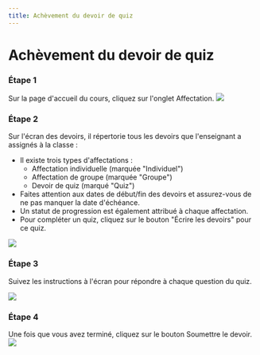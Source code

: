 ```yaml
--- 
title: Achèvement du devoir de quiz
--- 
```




# Achèvement du devoir de quiz

 ### Étape 1 
 Sur la page d'accueil du cours, cliquez sur l'onglet Affectation.
![](/img/ulearning/student/assignment01.png)

 ### Étape 2 
 Sur l'écran des devoirs, il répertorie tous les devoirs que l'enseignant a assignés à la classe : 
 - Il existe trois types d'affectations : 
     - Affectation individuelle (marquée "Individuel") 
     - Affectation de groupe (marquée "Groupe") 
     - Devoir de quiz (marqué "Quiz") 
 - Faites attention aux dates de début/fin des devoirs et assurez-vous de ne pas manquer la date d'échéance. 
 - Un statut de progression est également attribué à chaque affectation. 
 - Pour compléter un quiz, cliquez sur le bouton "Écrire les devoirs" pour ce quiz.


![](/img/ulearning/student/assignment02.png)

 ### Étape 3 
 Suivez les instructions à l'écran pour répondre à chaque question du quiz.

![](/img/ulearning/student/assignment03.png)

 ### Étape 4 
 Une fois que vous avez terminé, cliquez sur le bouton Soumettre le devoir.
![](/img/ulearning/student/assignment04.png)